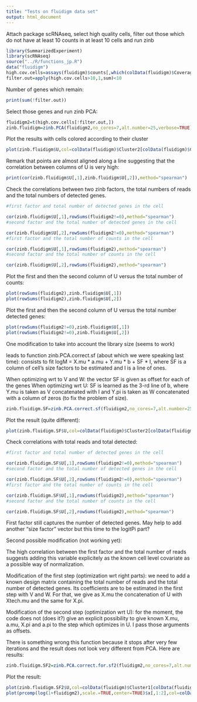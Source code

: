 ```yaml
---
title: "Tests on fluidigm data set"
output: html_document
---
```


Attach package scRNAseq, select high quality cells, filter out those which do not have at least 10 counts in at least 10 cells and run zinb
```r
library(SummarizedExperiment)
library(scRNAseq)
source("../R/functions_jp.R")
data("fluidigm")
high.cov.cells=assays(fluidigm)$counts[,which(colData(fluidigm)$Coverage_Type=="High")]
filter.out=apply(high.cov.cells>10,1,sum)<10
```
Number of genes which remain:
```r
print(sum(!filter.out)) 
```

Select those genes and run zinb PCA:

```r
fluidigm2=t(high.cov.cells[!filter.out,])
zinb.fluidigm=zinb.PCA(fluidigm2,no_cores=7,alt.number=25,verbose=TRUE)
```

Plot the results with cells colored according to their cluster

```r
plot(zinb.fluidigm$U,col=colData(fluidigm)$Cluster2[colData(fluidigm)$Coverage_Type=="High"])
```

Remark that points are almost aligned along a line suggesting that the correlation between columns of U is very high:

```r
print(cor(zinb.fluidigm$U[,1],zinb.fluidigm$U[,2]),method="spearman")
```

Check the correlations between two zinb factors, the total numbers of reads and the total numbers of detected genes.

```r
#first factor and total number of detected genes in the cell

cor(zinb.fluidigm$U[,1],rowSums(fluidigm2!=0),method="spearman")
#second factor and the total number of detected genes in the cell

cor(zinb.fluidigm$U[,2],rowSums(fluidigm2!=0),method="spearman")
#first factor and the total number of counts in the cell

cor(zinb.fluidigm$U[,1],rowSums(fluidigm2),method="spearman")
#second factor and the total number of counts in the cell

cor(zinb.fluidigm$U[,2],rowSums(fluidigm2),method="spearman")
```

Plot the first and then the second column of U versus the total number of counts:

```{r`, echo = FALSE}
plot(rowSums(fluidigm2),zinb.fluidigm$U[,1])
plot(rowSums(fluidigm2),zinb.fluidigm$U[,2])
```

Plot the first and then the second column of U versus the total number detected genes:

```r
plot(rowSums(fluidigm2!=0),zinb.fluidigm$U[,1])
plot(rowSums(fluidigm2!=0),zinb.fluidigm$U[,2])
```

One modification to take into account the library size (seems to work)

leads to function zinb.PCA.correct.sf (about which we were speaking last time): consists to fit logM = X.mu * a.mu + Y.mu * b + SF * I, where SF is a column of cell's size factors to be estimated and I is a line of ones. 

When optimizing wrt to V and W: the vector SF is given as offset for each of the genes 
When optimizing wrt U: SF is learned as the 3-rd line of b, where Y.mu is taken as V concatenated with I and Y.pi is taken as W concatenated with a column of zeros (to fix the problem of size).

```r
zinb.fluidigm.SF=zinb.PCA.correct.sf(fluidigm2,no_cores=7,alt.number=25,verbose=TRUE)
```

Plot the result (quite different):

```r
plot(zinb.fluidigm.SF$U,col=colData(fluidigm)$Cluster2[colData(fluidigm)$Coverage_Type=="High"])
```

Check correlations with total reads and total detected:

```r
#first factor and total number of detected genes in the cell

cor(zinb.fluidigm.SF$U[,1],rowSums(fluidigm2!=0),method="spearman")
#second factor and the total number of detected genes in the cell

cor(zinb.fluidigm.SF$U[,2],rowSums(fluidigm2!=0),method="spearman")
#first factor and the total number of counts in the cell

cor(zinb.fluidigm.SF$U[,1],rowSums(fluidigm2),method="spearman")
#second factor and the total number of counts in the cell

cor(zinb.fluidigm.SF$U[,2],rowSums(fluidigm2),method="spearman")
```

First factor still captures the number of detected genes. May help to add another "size factor" vector but this time to the logitPi part?

Second possible modification (not working yet):

The high correlation between the first factor and the total number of reads suggests adding this variable explicitely as the known cell level covariate as a possible way of normalization. 

Modification of the first step (optimization wrt right parts): we need to add a known design matrix containing the total number of reads and the total number of detected genes. Its coefficients are to be estimated in the first step with V and W. For that, we give as X.mu the concatenation of U with Xtech.mu and the same for X.pi.

Modification of the second step (optimization wrt U): for the moment, the code does not (does it?) give an explicit possibility to give known X.mu, a.mu, X.pi and a.pi to the step which optimizes in U. I pass those     arguments as offsets.

There is something wrong this function because it stops after very few iterations and the result does not look very different from PCA. Here are results:

```r
zinb.fluidigm.SF2=zinb.PCA.correct.for.sf2(fluidigm2,no_cores=7,alt.number=25,verbose=TRUE)
```

Plot the result:

```r
plot(zinb.fluidigm.SF2$U,col=colData(fluidigm)$Cluster1[colData(fluidigm)$Coverage_Type=="High"],main="zinb.fluidigm.SF2")
plot(prcomp(log(1+fluidigm2),scale.=TRUE,center=TRUE)$x[,1:2],col=colData(fluidigm)$Cluster1[colData(fluidigm)$Coverage_Type=="High"],main="PCA")
```




